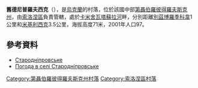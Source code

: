 {{coord|48|9|15|N|34|41|38|E|scale:30000_region:UA|display=title}}

'''舊德尼普羅夫西克'''（{{lang-uk|Стародніпровське}}），是[[烏克蘭|烏克蘭]]的村落，位於該國中部[[第聶伯羅彼得羅夫斯克州|第聶伯羅彼得羅夫斯克州]]，由[[索洛涅區|索洛涅區]]負責管轄，處於[[卡米舍瓦塔蘇拉河|卡米舍瓦塔蘇拉河]]畔，分別距離[[別茲博羅季科韋|別茲博羅季科韋]]1公里和[[米基利西克_(索洛涅區)|米基利西克]]3.5公里，海拔高度71米，2001年人口97。

==參考資料==
* [http://gska2.rada.gov.ua/pls/z7502/A005?rdat1=06.12.2007&rf7571=6489 Стародніпровське]{{dead link|date=2018年4月 |bot=InternetArchiveBot |fix-attempted=yes }}
* [http://weather.in.ua/ua/dnepropetrovskaja/25026 Погода в селі Стародніпровське] {{Wayback|url=http://weather.in.ua/ua/dnepropetrovskaja/25026 |date=20160607114115 }}

{{DEFAULTSORT:Стародніпровське}}
[[Category:第聶伯羅彼得羅夫斯克州村落|Category:第聶伯羅彼得羅夫斯克州村落]]
[[Category:索洛涅區村落|Category:索洛涅區村落]]


{{Dnipropetrovsk-geo-stub}}
